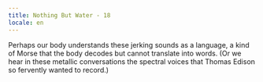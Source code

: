 ```yaml
---
title: Nothing But Water - 18
locale: en
---
```


<GridColumns>
  <Column start="2">
    <NothingButWaterFontMedium>
      Perhaps our body understands these jerking sounds as a language, a kind of Morse that the body decodes but cannot translate into words. (Or we hear in these metallic conversations the spectral voices that Thomas Edison so fervently wanted to record.)
    </NothingButWaterFontMedium>
  </Column>
</GridColumns>
